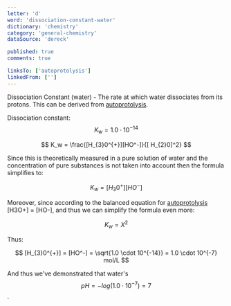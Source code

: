 ```yaml
---
letter: 'd'
word: 'dissociation-constant-water'
dictionary: 'chemistry'
category: 'general-chemistry'
dataSource: 'dereck'

published: true
comments: true

linksTo: ['autoprotolysis']
linkedFrom: ['']
---
```


<a id="dissociation_constant_water">Dissociation Constant (water)</a> - The rate at which water dissociates from its protons. This can be derived from [autoprotolysis](#autoprotolysis).

 Dissociation constant: $$ K_w = 1.0 \cdot 10^{-14} $$ 

 $$ K_w = \frac{[H_{3}0^{+}][HO^-]}{[ H_{2}0]^2} $$

 Since this is theoretically measured in a pure solution of water and the concentration of pure substances is not taken into account then the formula simplifies to:

 $$ K_w = [H_{3}0^{+}][HO^-] $$

 Moreover, since according to the balanced equation for [autoprotolysis](#autoprotolysis) \[H3O+\] = \[HO\-\], and thus we can simplify the formula even more:

 $$ K_w = X^2 $$

 Thus:

 $$ [H_{3}0^{+}] = [HO^-] = \sqrt{1.0 \cdot 10^{-14}} = 1.0 \cdot 10^{-7} mol/L $$

 And thus we've demonstrated that water's $$ pH = -log(1.0 \cdot 10^{-7}) = 7 $$.